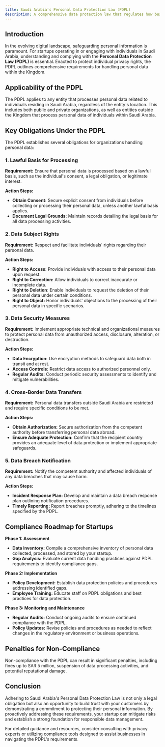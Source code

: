 ```yaml
---
title: Saudi Arabia's Personal Data Protection Law (PDPL)
description: A comprehensive data protection law that regulates how businesses collect, process, and protect personal data of individuals in Saudi Arabia.
---
```


## Introduction

In the evolving digital landscape, safeguarding personal information is paramount. For startups operating in or engaging with individuals in Saudi Arabia, understanding and complying with the **Personal Data Protection Law (PDPL)** is essential. Enacted to protect individual privacy rights, the PDPL outlines comprehensive requirements for handling personal data within the Kingdom.

## Applicability of the PDPL

The PDPL applies to any entity that processes personal data related to individuals residing in Saudi Arabia, regardless of the entity's location. This includes both public and private organizations, as well as entities outside the Kingdom that process personal data of individuals within Saudi Arabia.

## Key Obligations Under the PDPL

The PDPL establishes several obligations for organizations handling personal data:

### 1. Lawful Basis for Processing

**Requirement:** Ensure that personal data is processed based on a lawful basis, such as the individual's consent, a legal obligation, or legitimate interest.

**Action Steps:**
- **Obtain Consent:** Secure explicit consent from individuals before collecting or processing their personal data, unless another lawful basis applies.
- **Document Legal Grounds:** Maintain records detailing the legal basis for all data processing activities.

### 2. Data Subject Rights

**Requirement:** Respect and facilitate individuals' rights regarding their personal data.

**Action Steps:**
- **Right to Access:** Provide individuals with access to their personal data upon request.
- **Right to Correction:** Allow individuals to correct inaccurate or incomplete data.
- **Right to Deletion:** Enable individuals to request the deletion of their personal data under certain conditions.
- **Right to Object:** Honor individuals' objections to the processing of their personal data in specific scenarios.

### 3. Data Security Measures

**Requirement:** Implement appropriate technical and organizational measures to protect personal data from unauthorized access, disclosure, alteration, or destruction.

**Action Steps:**
- **Data Encryption:** Use encryption methods to safeguard data both in transit and at rest.
- **Access Controls:** Restrict data access to authorized personnel only.
- **Regular Audits:** Conduct periodic security assessments to identify and mitigate vulnerabilities.

### 4. Cross-Border Data Transfers

**Requirement:** Personal data transfers outside Saudi Arabia are restricted and require specific conditions to be met.

**Action Steps:**
- **Obtain Authorization:** Secure authorization from the competent authority before transferring personal data abroad.
- **Ensure Adequate Protection:** Confirm that the recipient country provides an adequate level of data protection or implement appropriate safeguards.

### 5. Data Breach Notification

**Requirement:** Notify the competent authority and affected individuals of any data breaches that may cause harm.

**Action Steps:**
- **Incident Response Plan:** Develop and maintain a data breach response plan outlining notification procedures.
- **Timely Reporting:** Report breaches promptly, adhering to the timelines specified by the PDPL.

## Compliance Roadmap for Startups

**Phase 1: Assessment**
- **Data Inventory:** Compile a comprehensive inventory of personal data collected, processed, and stored by your startup.
- **Gap Analysis:** Evaluate current data handling practices against PDPL requirements to identify compliance gaps.

**Phase 2: Implementation**
- **Policy Development:** Establish data protection policies and procedures addressing identified gaps.
- **Employee Training:** Educate staff on PDPL obligations and best practices for data protection.

**Phase 3: Monitoring and Maintenance**
- **Regular Audits:** Conduct ongoing audits to ensure continued compliance with the PDPL.
- **Policy Updates:** Revise policies and procedures as needed to reflect changes in the regulatory environment or business operations.

## Penalties for Non-Compliance

Non-compliance with the PDPL can result in significant penalties, including fines up to SAR 5 million, suspension of data processing activities, and potential reputational damage.

## Conclusion

Adhering to Saudi Arabia's Personal Data Protection Law is not only a legal obligation but also an opportunity to build trust with your customers by demonstrating a commitment to protecting their personal information. By proactively addressing these requirements, your startup can mitigate risks and establish a strong foundation for responsible data management.

For detailed guidance and resources, consider consulting with privacy experts or utilizing compliance tools designed to assist businesses in navigating the PDPL's requirements.